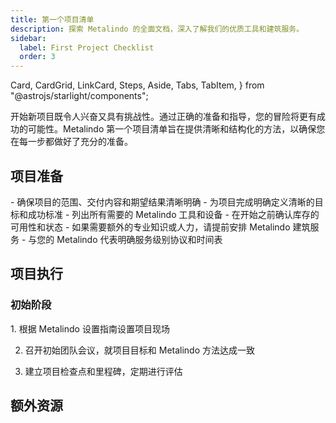 ```yaml
---
title: 第一个项目清单
description: 探索 Metalindo 的全面文档，深入了解我们的优质工具和建筑服务。
sidebar:
  label: First Project Checklist
  order: 3
---
```


  Card,
  CardGrid,
  LinkCard,
  Steps,
  Aside,
  Tabs,
  TabItem,
} from "@astrojs/starlight/components";

开始新项目既令人兴奋又具有挑战性。通过正确的准备和指导，您的冒险将更有成功的可能性。Metalindo 第一个项目清单旨在提供清晰和结构化的方法，以确保您在每一步都做好了充分的准备。

## 项目准备

<CardGrid>
  <Card title="范围和目标">
    - 确保项目的范围、交付内容和期望结果清晰明确
    - 为项目完成明确定义清晰的目标和成功标准
  </Card>
  <Card title="工具和设备">
    - 列出所有需要的 Metalindo 工具和设备
    - 在开始之前确认库存的可用性和状态
  </Card>
  <Card title="安排服务">
    - 如果需要额外的专业知识或人力，请提前安排 Metalindo 建筑服务
    - 与您的 Metalindo 代表明确服务级别协议和时间表
  </Card>
</CardGrid>

## 项目执行
### 初始阶段
<Steps>
1. 根据 Metalindo 设置指南设置项目现场

2. 召开初始团队会议，就项目目标和 Metalindo 方法达成一致

3. 建立项目检查点和里程碑，定期进行评估
</Steps>


## 额外资源
<CardGrid>
<LinkCard
  title="详细指南"
  description="访问 Metalindo 工具和服务的深度文档和用户手册。"
  href="zh-cn/guides/getting-started"
/>
<LinkCard
  title="支持联系人"
  description="保持 Metalindo 支持的联系人详细信息，可在项目期间提供帮助。"
  href="zh-cn/guides/getting-started"
/>
<LinkCard
  title="高级学习"
  description="探索 Metalindo 提供的进一步教育资源，以完善您的技能和知识基础。"
  href="zh-cn/guides/getting-started"
/>
</CardGrid>
